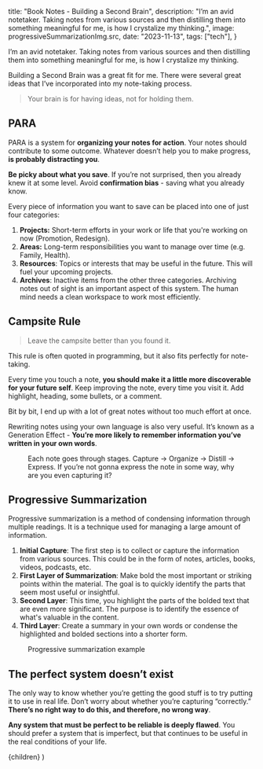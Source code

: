 
  title: "Book Notes - Building a Second Brain",
  description:
    "I’m an avid notetaker. Taking notes from various sources and then distilling them into something meaningful for me, is how I crystalize my thinking.",
  image: progressiveSummarizationImg.src,
  date: "2023-11-13",
  tags: ["tech"],
}

I’m an avid notetaker. Taking notes from various sources and then distilling them into something meaningful for me, is how I crystalize my thinking.

Building a Second Brain was a great fit for me. There were several great ideas that I’ve incorporated into my note-taking process.

> Your brain is for having ideas, not for holding them.

## PARA

PARA is a system for **organizing your notes for action**. Your notes should contribute to some outcome. Whatever doesn’t help you to make progress, **is probably distracting you**.

**Be picky about what you save**. If you’re not surprised, then you already knew it at some level. Avoid **confirmation bias** - saving what you already know.

Every piece of information you want to save can be placed into one of just four categories:

1. **Projects:** Short-term efforts in your work or life that you're working on now (Promotion, Redesign).
2. **Areas:** Long-term responsibilities you want to manage over time (e.g. Family, Health).
3. **Resources**: Topics or interests that may be useful in the future. This will fuel your upcoming projects.
4. **Archives**: Inactive items from the other three categories. Archiving notes out of sight is an important aspect of this system. The human mind needs a clean workspace to work most efficiently.

## Campsite Rule

> Leave the campsite better than you found it.

This rule is often quoted in programming, but it also fits perfectly for note-taking.

Every time you touch a note, **you should make it a little more discoverable for your future self**. Keep improving the note, every time you visit it. Add highlight, heading, some bullets, or a comment.

Bit by bit, I end up with a lot of great notes without too much effort at once.

Rewriting notes using your own language is also very useful. It’s known as a Generation Effect - **You’re more likely to remember information you’ve written in your own words**.

<Figure src={codeImg} alt="CODE stages">
  Each note goes through stages. Capture → Organize → Distill → Express. If
  you’re not gonna express the note in some way, why are you even capturing it?
</Figure>

## **Progressive Summarization**

Progressive summarization is a method of condensing information through multiple readings. It is a technique used for managing a large amount of information.

1. **Initial Capture**: The first step is to collect or capture the information from various sources. This could be in the form of notes, articles, books, videos, podcasts, etc.
2. **First Layer of Summarization**: Make bold the most important or striking points within the material. The goal is to quickly identify the parts that seem most useful or insightful.
3. **Second Layer**: This time, you highlight the parts of the bolded text that are even more significant. The purpose is to identify the essence of what's valuable in the content.
4. **Third Layer**: Create a summary in your own words or condense the highlighted and bolded sections into a shorter form.

<Figure
  src={progressiveSummarizationImg}
  alt="Progressive summarization example"
>
  Progressive summarization example
</Figure>

## **The perfect system doesn’t exist**

The only way to know whether you’re getting the good stuff is to try putting it to use in real life. Don’t worry about whether you’re capturing “correctly.” **There’s no right way to do this, and therefore, no wrong way**.

**Any system that must be perfect to be reliable is deeply flawed**. You should prefer a system that is imperfect, but that continues to be useful in the real conditions of your life.

  <BlogPostLayout meta={meta}>{children}</BlogPostLayout>
)
